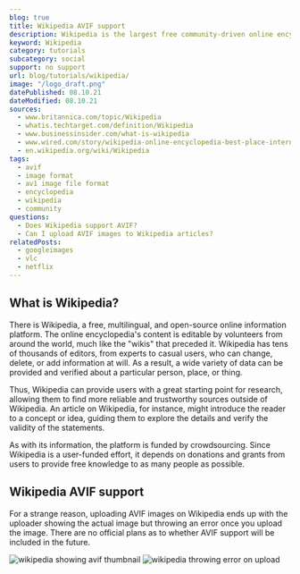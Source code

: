 ```yaml
---
blog: true
title: Wikipedia AVIF support
description: Wikipedia is the largest free community-driven online encyclopedia. Learn if they support AVIF images.
keyword: Wikipedia
category: tutorials
subcategory: social
support: no support
url: blog/tutorials/wikipedia/
image: "/logo_draft.png"
datePublished: 08.10.21
dateModified: 08.10.21
sources:
  - www.britannica.com/topic/Wikipedia
  - whatis.techtarget.com/definition/Wikipedia
  - www.businessinsider.com/what-is-wikipedia
  - www.wired.com/story/wikipedia-online-encyclopedia-best-place-internet/
  - en.wikipedia.org/wiki/Wikipedia
tags:
  - avif
  - image format
  - av1 image file format
  - encyclopedia
  - wikipedia
  - community
questions:
  - Does Wikipedia support AVIF?
  - Can I upload AVIF images to Wikipedia articles?
relatedPosts:
  - googleimages
  - vlc
  - netflix
---
```


## What is Wikipedia?

There is Wikipedia, a free, multilingual, and open-source online information platform. The online encyclopedia's content is editable by volunteers from around the world, much like the "wikis" that preceded it. Wikipedia has tens of thousands of editors, from experts to casual users, who can change, delete, or add information at will. As a result, a wide variety of data can be provided and verified about a particular person, place, or thing.

Thus, Wikipedia can provide users with a great starting point for research, allowing them to find more reliable and trustworthy sources outside of Wikipedia. An article on Wikipedia, for instance, might introduce the reader to a concept or idea, guiding them to explore the details and verify the validity of the statements.

As with its information, the platform is funded by crowdsourcing. Since Wikipedia is a user-funded effort, it depends on donations and grants from users to provide free knowledge to as many people as possible.

## Wikipedia AVIF support

For a strange reason, uploading AVIF images on Wikipedia ends up with the uploader showing the actual image but throwing an error once you upload the image. There are no official plans as to whether AVIF support will be included in the future.

<Image url="wikipedia" alt="wikipedia showing avif thumbnail" />

<Image url="wikipedia-error" alt="wikipedia throwing error on upload" />
